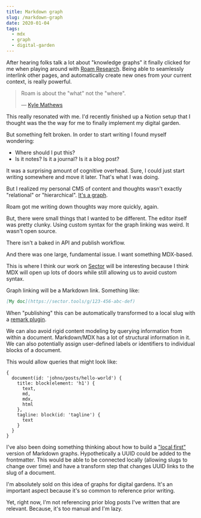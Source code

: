 ```yaml
---
title: Markdown graph
slug: /markdown-graph
date: 2020-01-04
tags:
  - mdx
  - graph
  - digital-garden
---
```


After hearing folks talk a lot about "knowledge graphs"
it finally clicked for me when playing around with
[Roam Research](https://roamresearch.com). Being able
to seamlessly interlink other pages, and automatically
create new ones from your current context, is really
powerful.

> Roam is about the "what" not the "where".
>
> &mdash; [Kyle Mathews](https://twitter.com/kylemathews)

This really resonated with me. I'd recently finished up
a Notion setup that I thought was the the way for me to
finally implement my digital garden.

But something felt broken. In order to start writing I
found myself wondering:

- Where should I put this?
- Is it notes? Is it a journal? Is it a blog post?

It was a surprising amount of cognitive overhead. Sure,
I could just start writing somewhere and move it later.
That's what I was doing.

But I realized my personal CMS of content and thoughts wasn't
exactly "relational" or "hierarchical".
[It's a graph](https://twitter.com/4lpine/status/1208594869653925889).

Roam got me writing down thoughts way more quickly, again.

But, there were small things that I wanted to be different.
The editor itself was pretty clunky. Using custom syntax
for the graph linking was weird. It wasn't open source.

There isn't a baked in API and publish workflow.

And there was one large, fundamental issue. I want something
MDX-based.

This is where I think our work on [Sector](https://sector.tools)
will be interesting because I think MDX will open up lots
of doors while still allowing us to avoid custom syntax.

Graph linking will be a Markdown link. Something like:

```md
[My doc](https://sector.tools/g/123-456-abc-def)
```

When "publishing" this can be automatically transformed
to a local slug with a [remark plugin](https://github.com/remarkjs).

We can also avoid rigid content modeling by querying
information from within a document. Markdown/MDX has a
lot of structural information in it. We can also potentially
assign user-defined labels or identifiers to individual
blocks of a document.

This would allow queries that might look like:

```gql
{
  document(id: 'johno/posts/hello-world') {
    title: block(element: 'h1') {
      text,
      md,
      mdx,
      html
    },
    tagline: block(id: 'tagline') {
      text
    }
  }
}
```

I've also been doing something thinking about how to build
a ["local first"](https://www.inkandswitch.com/local-first.html)
version of Markdown graphs. Hypothetically a UUID could
be added to the frontmatter. This would be able to be connected
locally (allowing slugs to change over time) and have a
transform step that changes UUID links to the slug of a document.

I'm absolutely sold on this idea of graphs for digital
gardens. It's an important aspect because it's so common
to reference prior writing.

Yet, right now, I'm not referencing prior blog posts I've
written that are relevant. Because, it's too manual and
I'm lazy.
